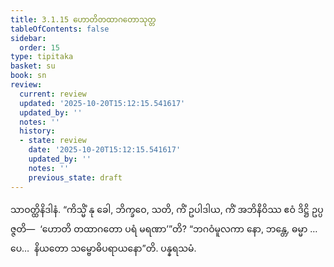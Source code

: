 ```yaml
---
title: 3.1.15 ဟောတိတထာဂတောသုတ္တ
tableOfContents: false
sidebar:
  order: 15
type: tipitaka
basket: su
book: sn
review:
  current: review
  updated: '2025-10-20T15:12:15.541617'
  updated_by: ''
  notes: ''
  history:
  - state: review
    date: '2025-10-20T15:12:15.541617'
    updated_by: ''
    notes: ''
    previous_state: draft
---
```



<DynamicBreadcrumb />


<ReviewStatus review={frontmatter.review} showDetails={true} />

<HypothesisAnnotation frontmatter={frontmatter} />

<Division number="220" book="sn" e="ch" v="18" p="310">

<Paragraph number="965" book="sn">
သာဝတ္ထိနိဒါနံ. “ကိသ္မိံ နု ခေါ, ဘိက္ခဝေ, သတိ, ကိံ ဥပါဒါယ, ကိံ အဘိနိဝိဿ ဧဝံ ဒိဋ္ဌိ ဥပ္ပဇ္ဇတိ—  ‘ဟောတိ တထာဂတော ပရံ မရဏာ’”တိ? “ဘဂဝံမူလကာ နော, ဘန္တေ, ဓမ္မာ …ပေ…  နိယတော သမ္ဗောဓိပရာယနော”တိ.

</Paragraph>
</Division>

<Paragraph number="966" type="center" book="sn">
ပန္နရသမံ.
</Paragraph>